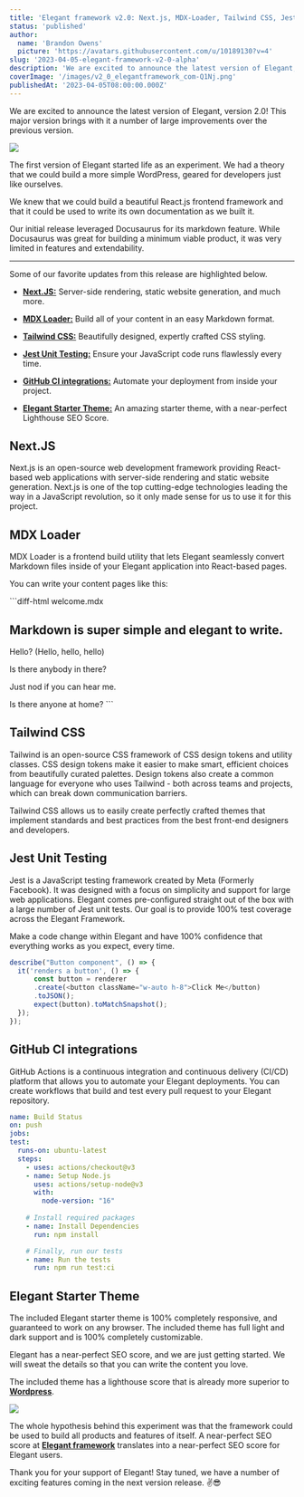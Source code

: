 ```yaml
---
title: 'Elegant framework v2.0: Next.js, MDX-Loader, Tailwind CSS, Jest, and more'
status: 'published'
author:
  name: 'Brandon Owens'
  picture: 'https://avatars.githubusercontent.com/u/10189130?v=4'
slug: '2023-04-05-elegant-framework-v2-0-alpha'
description: 'We are excited to announce the latest version of Elegant, version 2.0! This major version brings with it a number of large improvements over the previous version.'
coverImage: '/images/v2_0_elegantframework_com-Q1Nj.png'
publishedAt: '2023-04-05T08:00:00.000Z'
---
```


We are excited to announce the latest version of Elegant, version 2.0! This major version brings with it a number of large improvements over the previous version.

![](/images/v2_0_elegantframework_com.3e193a62-QzMj.png)

The first version of Elegant started life as an experiment. We had a theory that we could build a more simple WordPress, geared for developers just like ourselves.

We knew that we could build a beautiful React.js frontend framework and that it could be used to write its own documentation as we built it.

Our initial release leveraged Docusaurus for its markdown feature. While Docusaurus was great for building a minimum viable product, it was very limited in features and extendability.

---

Some of our favorite updates from this release are highlighted below.

- [**Next.JS:**](https://www.elegantframework.com/blog/2023-04-05-elegant-framework-v2-0-alpha#next_js) Server-side rendering, static website generation, and much more.

- [**MDX Loader:**](https://www.elegantframework.com/blog/2023-04-05-elegant-framework-v2-0-alpha#mdx_loader) Build all of your content in an easy Markdown format.

- [**Tailwind CSS:**](https://www.elegantframework.com/blog/2023-04-05-elegant-framework-v2-0-alpha#tailwind_css) Beautifully designed, expertly crafted CSS styling.

- [**Jest Unit Testing:**](https://www.elegantframework.com/blog/2023-04-05-elegant-framework-v2-0-alpha#jest) Ensure your JavaScript code runs flawlessly every time.

- [**GitHub CI integrations:**](https://www.elegantframework.com/blog/2023-04-05-elegant-framework-v2-0-alpha#github_ci) Automate your deployment from inside your project.

- [**Elegant Starter Theme:**](https://www.elegantframework.com/blog/2023-04-05-elegant-framework-v2-0-alpha#elegant_seo_compared_wordpress_com) An amazing starter theme, with a near-perfect Lighthouse SEO Score.

## **Next.JS**

Next.js is an open-source web development framework providing React-based web applications with server-side rendering and static website generation. Next.js is one of the top cutting-edge technologies leading the way in a JavaScript revolution, so it only made sense for us to use it for this project.

## **MDX Loader**

MDX Loader is a frontend build utility that lets Elegant seamlessly convert Markdown files inside of your Elegant application into React-based pages.

You can write your content pages like this:

\`\`\`diff-html welcome.mdx

## Markdown is super simple and elegant to write.

Hello? (Hello, hello, hello) <br>

Is there anybody in there? <br>

Just nod if you can hear me. <br>

Is there anyone at home? \`\`\`

## **Tailwind CSS**

Tailwind is an open-source CSS framework of CSS design tokens and utility classes. CSS design tokens make it easier to make smart, efficient choices from beautifully curated palettes. Design tokens also create a common language for everyone who uses Tailwind - both across teams and projects, which can break down communication barriers.

Tailwind CSS allows us to easily create perfectly crafted themes that implement standards and best practices from the best front-end designers and developers.

## **Jest Unit Testing**

Jest is a JavaScript testing framework created by Meta (Formerly Facebook). It was designed with a focus on simplicity and support for large web applications. Elegant comes pre-configured straight out of the box with a large number of Jest unit tests. Our goal is to provide 100% test coverage across the Elegant Framework.

Make a code change within Elegant and have 100% confidence that everything works as you expect, every time.

```javascript
describe("Button component", () => {
  it('renders a button', () => {
      const button = renderer
      .create(<button className="w-auto h-8">Click Me</button)
      .toJSON();
      expect(button).toMatchSnapshot();
  });
});
```

## **GitHub CI integrations**

GitHub Actions is a continuous integration and continuous delivery (CI/CD) platform that allows you to automate your Elegant deployments. You can create workflows that build and test every pull request to your Elegant repository.

```yaml
name: Build Status
on: push
jobs:
test:
  runs-on: ubuntu-latest
  steps:
    - uses: actions/checkout@v3
    - name: Setup Node.js
      uses: actions/setup-node@v3
      with:
        node-version: "16"
      
    # Install required packages
    - name: Install Dependencies
      run: npm install

    # Finally, run our tests
    - name: Run the tests
      run: npm run test:ci
```

## **Elegant Starter Theme**

The included Elegant starter theme is 100% completely responsive, and guaranteed to work on any browser. The included theme has full light and dark support and is 100% completely customizable.

Elegant has a near-perfect SEO score, and we are just getting started. We will sweat the details so that you can write the content you love.

The included theme has a lighthouse score that is already more superior to [**Wordpress**](https://wordpress.com/blog/2023/03/10/whats-new-on-wordpress-com-fresh-buttons-sticky-headers-and-time-saving-shortcuts/).

![](/images/elegant_seo_compared_wordpress_com.6d3f1e41-UxOD.png)

The whole hypothesis behind this experiment was that the framework could be used to build all products and features of itself. A near-perfect SEO score at [**Elegant framework**](https://elegantframework.com/) translates into a near-perfect SEO score for Elegant users.



Thank you for your support of Elegant! Stay tuned, we have a number of exciting features coming in the next version release. ✌️😎

